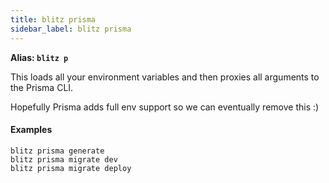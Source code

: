 ```yaml
---
title: blitz prisma
sidebar_label: blitz prisma
---
```


**Alias: `blitz p`**

This loads all your environment variables and then proxies all arguments
to the Prisma CLI.

Hopefully Prisma adds full env support so we can eventually remove this :)

#### Examples

```
blitz prisma generate
blitz prisma migrate dev
blitz prisma migrate deploy
```
